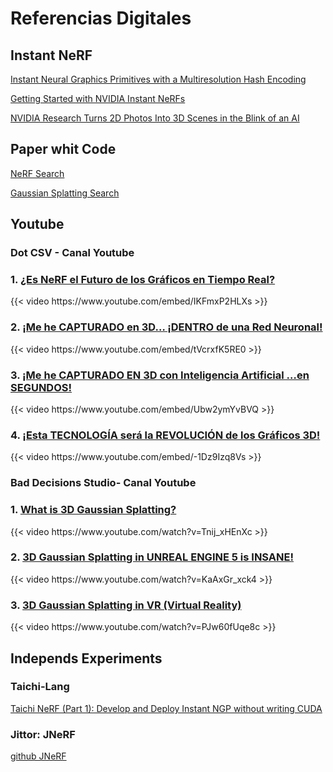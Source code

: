 
# Referencias Digitales {.unnumbered}

## Instant NeRF


[Instant Neural Graphics Primitives with a Multiresolution Hash Encoding](https://nvlabs.github.io/instant-ngp/)

[Getting Started with NVIDIA Instant NeRFs](https://developer.nvidia.com/blog/getting-started-with-nvidia-instant-nerfs/)


[NVIDIA Research Turns 2D Photos Into 3D Scenes in the Blink of an AI](https://blogs.nvidia.com/blog/2022/03/25/instant-nerf-research-3d-ai/)


## Paper whit Code

[NeRF Search](https://paperswithcode.com/method/nerf)

[Gaussian Splatting  Search](https://paperswithcode.com/search?q_meta=&q_type=&q=gaussian+splatting)


## Youtube


### Dot CSV - Canal Youtube

::: {.callout-note collapse="true"}
### 1. [¿Es NeRF el Futuro de los Gráficos en Tiempo Real?](https://www.youtube.com/watch?v=IKFmxP2HLXs)

{{< video https://www.youtube.com/embed/IKFmxP2HLXs >}}

:::

::: {.callout-note collapse="true"}

### 2. [¡Me he CAPTURADO en 3D... ¡DENTRO de una Red Neuronal!](https://www.youtube.com/watch?v=tVcrxfK5RE0)
{{< video https://www.youtube.com/embed/tVcrxfK5RE0 >}}

:::


::: {.callout-note collapse="true"}

### 3. [¡Me he CAPTURADO EN 3D con Inteligencia Artificial ...en SEGUNDOS!](https://www.youtube.com/watch?v=Ubw2ymYvBVQ)

{{< video https://www.youtube.com/embed/Ubw2ymYvBVQ >}}

:::

::: {.callout-note collapse="true"}
### 4. [¡Esta TECNOLOGÍA será la REVOLUCIÓN de los Gráficos 3D!](https://www.youtube.com/watch?v=-1Dz9Izq8Vs)

{{< video https://www.youtube.com/embed/-1Dz9Izq8Vs >}}
:::


### Bad Decisions Studio- Canal Youtube

::: {.callout-note collapse="true"}
### 1. [What is 3D Gaussian Splatting?](https://www.youtube.com/watch?v=Tnij_xHEnXc)

{{< video https://www.youtube.com/watch?v=Tnij_xHEnXc >}}

:::

::: {.callout-note collapse="true"}
### 2. [3D Gaussian Splatting in UNREAL ENGINE 5 is INSANE!](https://www.youtube.com/watch?v=KaAxGr_xck4)

{{< video https://www.youtube.com/watch?v=KaAxGr_xck4 >}}

:::

::: {.callout-note collapse="true"}
### 3. [3D Gaussian Splatting in VR (Virtual Reality)](https://www.youtube.com/watch?v=PJw60fUqe8c)

{{< video https://www.youtube.com/watch?v=PJw60fUqe8c >}}

:::



## Independs Experiments

### Taichi-Lang

[Taichi NeRF (Part 1): Develop and Deploy Instant NGP without writing CUDA](https://docs.taichi-lang.org/blog/taichi-instant-ngp)


### Jittor: JNeRF

[github JNeRF](https://github.com/Jittor/JNeRF)